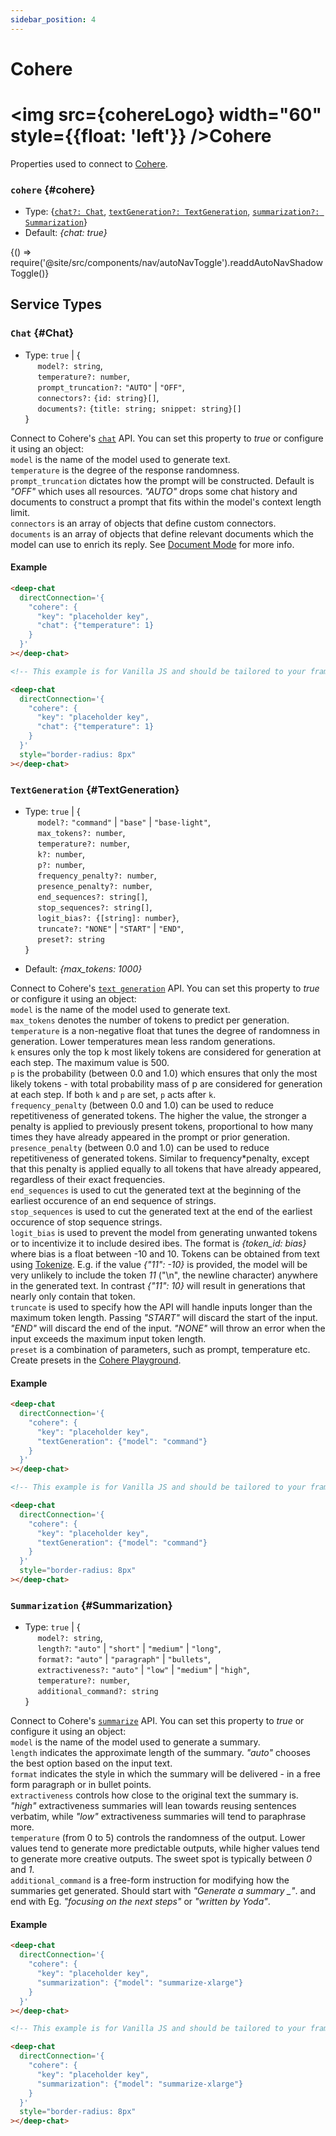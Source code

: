 ```yaml
---
sidebar_position: 4
---
```


# Cohere


# <img src={cohereLogo} width="60" style={{float: 'left'}} /><span className="direct-service-title">Cohere</span>

Properties used to connect to [Cohere](https://docs.cohere.com/docs).

### `cohere` {#cohere}

- Type: \{[`chat?: Chat`](#Chat), [`textGeneration?: TextGeneration`](#TextGeneration), [`summarization?: Summarization`](#Summarization)\}
- Default: _\{chat: true\}_


<BrowserOnly>{() => require('@site/src/components/nav/autoNavToggle').readdAutoNavShadowToggle()}</BrowserOnly>

## Service Types

### `Chat` {#Chat}

- Type: `true` | \{<br />
  &nbsp;&nbsp;&nbsp;&nbsp; `model?: string`, <br />
  &nbsp;&nbsp;&nbsp;&nbsp; `temperature?: number`, <br />
  &nbsp;&nbsp;&nbsp;&nbsp; `prompt_truncation?:` `"AUTO"` | `"OFF"`, <br />
  &nbsp;&nbsp;&nbsp;&nbsp; `connectors?:` `{id: string}[]`, <br />
  &nbsp;&nbsp;&nbsp;&nbsp; `documents?:` `{title: string; snippet: string}[]` <br />
  \}

Connect to Cohere's [`chat`](https://docs.cohere.com/reference/chat) API. You can set this property to _true_ or configure it using an object: <br />
`model` is the name of the model used to generate text. <br />
`temperature` is the degree of the response randomness. <br />
`prompt_truncation` dictates how the prompt will be constructed. Default is _"OFF"_ which uses all resources. _"AUTO"_ drops some chat history and documents
to construct a prompt that fits within the model's context length limit. <br />
`connectors` is an array of objects that define custom connectors. <br />
`documents` is an array of objects that define relevant documents which the model can use to enrich its reply.
See [Document Mode](https://docs.cohere.com/docs/retrieval-augmented-generation-rag#document-mode) for more info. <br />

#### Example

<ContainersKeyToggle>
  <ComponentContainer>
    <DeepChatBrowser
      style={{borderRadius: '8px'}}
      directConnection={{
        cohere: {
          key: 'placeholder key',
          chat: {temperature: 1},
        },
      }}
    ></DeepChatBrowser>
  </ComponentContainer>
  <ComponentContainer>
    <DeepChatBrowser
      style={{borderRadius: '8px'}}
      directConnection={{
        cohere: {
          chat: {temperature: 1},
        },
      }}
    ></DeepChatBrowser>
  </ComponentContainer>
</ContainersKeyToggle>

<Tabs>
<TabItem value="js" label="Sample code">

```html
<deep-chat
  directConnection='{
    "cohere": {
      "key": "placeholder key",
      "chat": {"temperature": 1}
    }
  }'
></deep-chat>
```

</TabItem>
<TabItem value="py" label="Full code">

```html
<!-- This example is for Vanilla JS and should be tailored to your framework (see Examples) -->

<deep-chat
  directConnection='{
    "cohere": {
      "key": "placeholder key",
      "chat": {"temperature": 1}
    }
  }'
  style="border-radius: 8px"
></deep-chat>
```

</TabItem>
</Tabs>

<LineBreak></LineBreak>

### `TextGeneration` {#TextGeneration}

- Type: `true` | \{<br />
  &nbsp;&nbsp;&nbsp;&nbsp; `model?:` `"command"` | `"base"` | `"base-light"`, <br />
  &nbsp;&nbsp;&nbsp;&nbsp; `max_tokens?: number`, <br />
  &nbsp;&nbsp;&nbsp;&nbsp; `temperature?: number`, <br />
  &nbsp;&nbsp;&nbsp;&nbsp; `k?: number`, <br />
  &nbsp;&nbsp;&nbsp;&nbsp; `p?: number`, <br />
  &nbsp;&nbsp;&nbsp;&nbsp; `frequency_penalty?: number`, <br />
  &nbsp;&nbsp;&nbsp;&nbsp; `presence_penalty?: number`, <br />
  &nbsp;&nbsp;&nbsp;&nbsp; `end_sequences?: string[]`, <br />
  &nbsp;&nbsp;&nbsp;&nbsp; `stop_sequences?: string[]`, <br />
  &nbsp;&nbsp;&nbsp;&nbsp; `logit_bias?: {[string]: number}`, <br />
  &nbsp;&nbsp;&nbsp;&nbsp; `truncate?:` `"NONE"` | `"START"` | `"END"`, <br />
  &nbsp;&nbsp;&nbsp;&nbsp; `preset?: string` <br />
  \}

- Default: _\{max_tokens: 1000\}_

Connect to Cohere's [`text generation`](https://docs.cohere.com/reference/generate) API. You can set this property to _true_ or configure it using an object: <br />
`model` is the name of the model used to generate text. <br />
`max_tokens` denotes the number of tokens to predict per generation. <br />
`temperature` is a non-negative float that tunes the degree of randomness in generation. Lower temperatures mean less random generations. <br />
`k` ensures only the top k most likely tokens are considered for generation at each step. The maximum value is 500. <br />
`p` is the probability (between 0.0 and 1.0) which ensures that only the most likely tokens - with total probability mass of p are considered for generation at each step. If both `k` and `p` are set, `p` acts after `k`. <br />
`frequency_penalty` (between 0.0 and 1.0) can be used to reduce repetitiveness of generated tokens. The higher the value, the stronger a penalty is applied to previously present tokens, proportional to how many times they have already appeared in the prompt or prior generation. <br />
`presence_penalty` (between 0.0 and 1.0) can be used to reduce repetitiveness of generated tokens. Similar to frequency\*penalty, except that this penalty is applied equally to all tokens that have already appeared, regardless of their exact frequencies. <br />
`end_sequences` is used to cut the generated text at the beginning of the earliest occurence of an end sequence of strings. <br />
`stop_sequences` is used to cut the generated text at the end of the earliest occurence of stop sequence strings. <br />
`logit_bias` is used to prevent the model from generating unwanted tokens or to incentivize it to include desired ibes. The format is _\{token_id: bias\}_ where bias is a float between -10 and 10. Tokens can be obtained from text using [Tokenize](https://docs.cohere.com/reference/tokenize). E.g. if the value _\{"11": -10\}_ is provided, the model will be very unlikely to include the token _11_ ("\n", the newline character) anywhere in the generated text. In contrast _\{"11": 10\}_ will result in generations that nearly only contain that token. <br />
`truncate` is used to specify how the API will handle inputs longer than the maximum token length. Passing _"START"_ will discard the start of the input. _"END"_ will discard the end of the input. _"NONE"_ will throw an error when the input exceeds the maximum input token length. <br />
`preset` is a combination of parameters, such as prompt, temperature etc. Create presets in the [Cohere Playground](https://dashboard.cohere.com/playground/generate). <br />

#### Example

<ContainersKeyToggle>
  <ComponentContainer>
    <DeepChatBrowser
      style={{borderRadius: '8px'}}
      directConnection={{
        cohere: {
          key: 'placeholder key',
          textGeneration: {model: 'command'},
        },
      }}
    ></DeepChatBrowser>
  </ComponentContainer>
  <ComponentContainer>
    <DeepChatBrowser
      style={{borderRadius: '8px'}}
      directConnection={{
        cohere: {
          textGeneration: {model: 'command'},
        },
      }}
    ></DeepChatBrowser>
  </ComponentContainer>
</ContainersKeyToggle>

<Tabs>
<TabItem value="js" label="Sample code">

```html
<deep-chat
  directConnection='{
    "cohere": {
      "key": "placeholder key",
      "textGeneration": {"model": "command"}
    }
  }'
></deep-chat>
```

</TabItem>
<TabItem value="py" label="Full code">

```html
<!-- This example is for Vanilla JS and should be tailored to your framework (see Examples) -->

<deep-chat
  directConnection='{
    "cohere": {
      "key": "placeholder key",
      "textGeneration": {"model": "command"}
    }
  }'
  style="border-radius: 8px"
></deep-chat>
```

</TabItem>
</Tabs>

<LineBreak></LineBreak>

### `Summarization` {#Summarization}

- Type: `true` | \{<br />
  &nbsp;&nbsp;&nbsp;&nbsp; `model?: string`, <br />
  &nbsp;&nbsp;&nbsp;&nbsp; `length?`: `"auto"` | `"short"` | `"medium"` | `"long"`, <br />
  &nbsp;&nbsp;&nbsp;&nbsp; `format?:` `"auto"` | `"paragraph"` | `"bullets"`, <br />
  &nbsp;&nbsp;&nbsp;&nbsp; `extractiveness?:` `"auto"` | `"low"` | `"medium"` | `"high"`, <br />
  &nbsp;&nbsp;&nbsp;&nbsp; `temperature?: number`, <br />
  &nbsp;&nbsp;&nbsp;&nbsp; `additional_command?: string` <br />
  \}

Connect to Cohere's [`summarize`](https://docs.cohere.com/reference/summarize-2) API. You can set this property to _true_ or configure it using an object: <br />
`model` is the name of the model used to generate a summary. <br />
`length` indicates the approximate length of the summary. _"auto"_ chooses the best option based on the input text. <br />
`format` indicates the style in which the summary will be delivered - in a free form paragraph or in bullet points. <br />
`extractiveness` controls how close to the original text the summary is. _"high"_ extractiveness summaries will lean towards reusing sentences verbatim, while _"low"_ extractiveness summaries will tend to paraphrase more. <br />
`temperature` (from 0 to 5) controls the randomness of the output. Lower values tend to generate more predictable outputs, while higher values tend to generate more creative outputs. The sweet spot is typically between _0_ and _1_. <br />
`additional_command` is a free-form instruction for modifying how the summaries get generated. Should start with _"Generate a summary \_"_. and end with Eg. _"focusing on the next steps"_ or _"written by Yoda"_. <br />

#### Example

<ContainersKeyToggle>
  <ComponentContainer>
    <DeepChatBrowser
      style={{borderRadius: '8px'}}
      directConnection={{
        cohere: {
          key: 'placeholder key',
          summarization: {model: 'summarize-xlarge'},
        },
      }}
    ></DeepChatBrowser>
  </ComponentContainer>
  <ComponentContainer>
    <DeepChatBrowser
      style={{borderRadius: '8px'}}
      directConnection={{
        cohere: {
          summarization: {model: 'summarize-xlarge'},
        },
      }}
    ></DeepChatBrowser>
  </ComponentContainer>
</ContainersKeyToggle>

<Tabs>
<TabItem value="js" label="Sample code">

```html
<deep-chat
  directConnection='{
    "cohere": {
      "key": "placeholder key",
      "summarization": {"model": "summarize-xlarge"}
    }
  }'
></deep-chat>
```

</TabItem>
<TabItem value="py" label="Full code">

```html
<!-- This example is for Vanilla JS and should be tailored to your framework (see Examples) -->

<deep-chat
  directConnection='{
    "cohere": {
      "key": "placeholder key",
      "summarization": {"model": "summarize-xlarge"}
    }
  }'
  style="border-radius: 8px"
></deep-chat>
```

</TabItem>
</Tabs>

<LineBreak></LineBreak>
